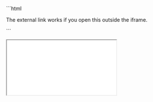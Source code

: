 
<Demo id="simple-router" slug="RweWomZ">
<p slot="code">
```html
<!DOCTYPE html>
<html lang="en">
  <head>
    <meta charset="UTF-8" />
    <meta name="viewport" content="width=device-width, initial-scale=1.0" />
    <title>Navigation API demo 1</title>
  </head>
  <body>
    <main></main>
    <p>The external link works if you open this outside the iframe.</p>
    <p id="count"></p>
  </body>
</html>
<script>
const main = document.querySelector("main");
const count = document.querySelector("#count");
console.log(navigation.currentEntry);
navigation.addEventListener("navigate", (event) => {
  console.log(event);
  console.log(navigation.entries());
  event.intercept({
    handler() {
      const url = new URL(event.destination.url);
      Router(url.pathname);
      count.innerHTML = `The history stack now has ${
        navigation.entries().length
      } entries`;
    }
  });
});

function Router(path) {
    if (path === "/special") {
        main.innerHTML = `<h1>This page is special 🎉</h1>
        <a href="/boring">Make it boring</a>
        <a href="https://developer.mozilla.org">External link #1</a>
        `;
    } else {
        main.innerHTML = `<h1>This page is boring</h1>
        <a href="/special">Make it special</a>
        <a href="https://www.w3schools.com">External link #2</a>
        `;
    }
}

Router(location.pathname)

</script>
```
</p>
<IFrame src={demoURL + "1"} slot="demo" small />
</Demo>